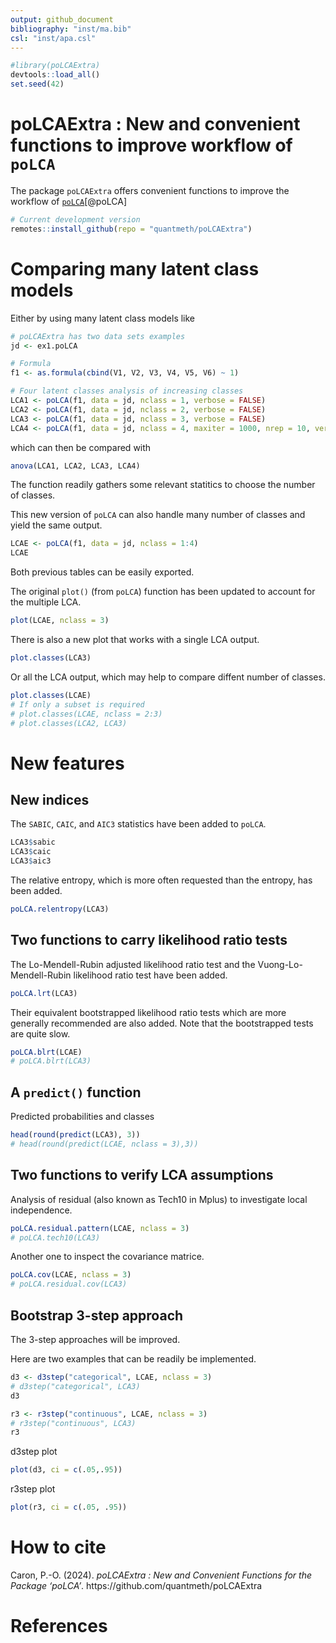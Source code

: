 ```yaml
---
output: github_document
bibliography: "inst/ma.bib"
csl: "inst/apa.csl"
---
```


```r
#library(poLCAExtra)
devtools::load_all()
set.seed(42)
```

# poLCAExtra : New and convenient functions to improve workflow of `poLCA`

The package `poLCAExtra` offers convenient functions to improve the workflow of [`poLCA`](https://github.com/dlinzer/poLCA)[@poLCA]

```r
# Current development version
remotes::install_github(repo = "quantmeth/poLCAExtra")
```

# Comparing many latent class models

Either by using many latent class models like

```r
# poLCAExtra has two data sets examples
jd <- ex1.poLCA

# Formula
f1 <- as.formula(cbind(V1, V2, V3, V4, V5, V6) ~ 1)

# Four latent classes analysis of increasing classes
LCA1 <- poLCA(f1, data = jd, nclass = 1, verbose = FALSE) 
LCA2 <- poLCA(f1, data = jd, nclass = 2, verbose = FALSE)
LCA3 <- poLCA(f1, data = jd, nclass = 3, verbose = FALSE)
LCA4 <- poLCA(f1, data = jd, nclass = 4, maxiter = 1000, nrep = 10, verbose = FALSE)
```

which can then be compared with

```r
anova(LCA1, LCA2, LCA3, LCA4)
```

The function readily gathers some relevant statitics to choose the number of classes.

This new version of `poLCA` can also handle many number of classes and yield the same output.

```r
LCAE <- poLCA(f1, data = jd, nclass = 1:4)
LCAE
```

Both previous tables can be easily exported.

The original `plot()` (from `poLCA`) function has been updated to account for the multiple LCA.

```r
plot(LCAE, nclass = 3)
```

There is also a new plot that works with a single LCA output.

```r
plot.classes(LCA3)
```

Or all the LCA output, which may help to compare diffent number of classes.

```r
plot.classes(LCAE)
# If only a subset is required
# plot.classes(LCAE, nclass = 2:3)
# plot.classes(LCA2, LCA3)
```

# New features

## New indices

The `SABIC`, `CAIC`, and `AIC3` statistics have been added to `poLCA`.

```r
LCA3$sabic
LCA3$caic
LCA3$aic3
```

The relative entropy, which is more often requested than the entropy, has been added.

```r
poLCA.relentropy(LCA3)
```
## Two functions to carry likelihood ratio tests

The Lo-Mendell-Rubin adjusted likelihood ratio test and the Vuong-Lo-Mendell-Rubin  likelihood ratio test have been added.

```r
poLCA.lrt(LCA3)
```

Their equivalent bootstrapped likelihood ratio tests which are more generally recommended are also added. Note that the bootstrapped tests are quite slow.

```r
poLCA.blrt(LCAE)
# poLCA.blrt(LCA3)
```



## A `predict()` function

Predicted probabilities and classes

```r
head(round(predict(LCA3), 3))
# head(round(predict(LCAE, nclass = 3),3))
```

## Two functions to verify LCA assumptions

Analysis of residual (also known as Tech10 in Mplus) to investigate local independence.

```r
poLCA.residual.pattern(LCAE, nclass = 3)
# poLCA.tech10(LCA3)
```

Another one to inspect the covariance matrice.

```r
poLCA.cov(LCAE, nclass = 3)
# poLCA.residual.cov(LCA3)
```

## Bootstrap 3-step approach

The 3-step approaches will be improved.

Here are two examples that can be readily be implemented.

```r
d3 <- d3step("categorical", LCAE, nclass = 3)
# d3step("categorical", LCA3)
d3

r3 <- r3step("continuous", LCAE, nclass = 3)
# r3step("continuous", LCA3)
r3
```

d3step plot

```r
plot(d3, ci = c(.05,.95))
```
r3step plot

```r
plot(r3, ci = c(.05, .95))
```

# How to cite

Caron, P.-O. (2024). *poLCAExtra : New and Convenient Functions for the Package 'poLCA'*. https://github.com/quantmeth/poLCAExtra

# References

